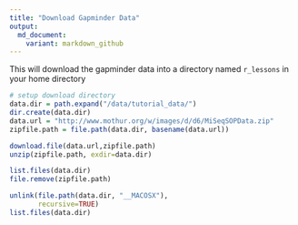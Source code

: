 ```yaml
---
title: "Download Gapminder Data"
output:
  md_document:
    variant: markdown_github
---
```


This will download the gapminder data into a directory named `r_lessons` in your home directory

```r
# setup download directory
data.dir = path.expand("/data/tutorial_data/")
dir.create(data.dir)
data.url = "http://www.mothur.org/w/images/d/d6/MiSeqSOPData.zip"
zipfile.path = file.path(data.dir, basename(data.url))

download.file(data.url,zipfile.path)
unzip(zipfile.path, exdir=data.dir)
```

```r
list.files(data.dir)
file.remove(zipfile.path)

unlink(file.path(data.dir, "__MACOSX"), 
       recursive=TRUE)
list.files(data.dir)
```

